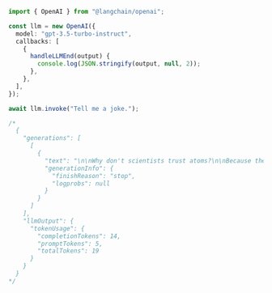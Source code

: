 ```typescript
import { OpenAI } from "@langchain/openai";

const llm = new OpenAI({
  model: "gpt-3.5-turbo-instruct",
  callbacks: [
    {
      handleLLMEnd(output) {
        console.log(JSON.stringify(output, null, 2));
      },
    },
  ],
});

await llm.invoke("Tell me a joke.");

/*
  {
    "generations": [
      [
        {
          "text": "\n\nWhy don't scientists trust atoms?\n\nBecause they make up everything.",
          "generationInfo": {
            "finishReason": "stop",
            "logprobs": null
          }
        }
      ]
    ],
    "llmOutput": {
      "tokenUsage": {
        "completionTokens": 14,
        "promptTokens": 5,
        "totalTokens": 19
      }
    }
  }
*/
```
